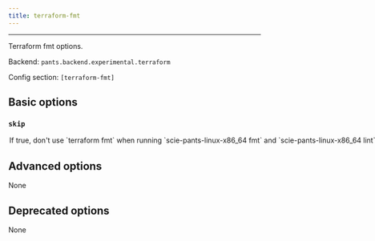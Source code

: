 ```yaml
---
title: terraform-fmt
---
```



---

Terraform fmt options.

Backend: <span className="color--primary">`pants.backend.experimental.terraform`</span>

Config section: <span className="color--primary">`[terraform-fmt]`</span>

<span className={styles.options}>

## Basic options

### `skip`

<Option
  cli_repr={`--[no-]terraform-fmt-skip`}
  env_repr="PANTS_TERRAFORM_FMT_SKIP"
  default_repr={`False`}
>
  If true, don&#x27;t use `terraform fmt` when running `scie-pants-linux-x86_64
  fmt` and `scie-pants-linux-x86_64 lint`.
</Option>

## Advanced options

None

## Deprecated options

None

</span>

